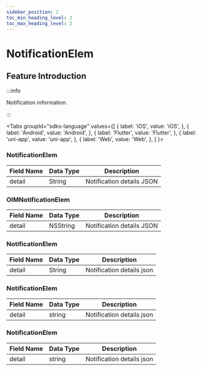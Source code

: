 ```yaml
---
sidebar_position: 2
toc_min_heading_level: 2
toc_max_heading_level: 2
---
```


# NotificationElem

## Feature Introduction

:::info

Notification information.

:::

<Tabs
groupId="sdks-language"
values={[
{ label: 'iOS', value: 'iOS', },
{ label: 'Android', value: 'Android', },
{ label: 'Flutter', value: 'Flutter', },
{ label: 'uni-app', value: 'uni-app', },
{ label: 'Web', value: 'Web', },
]
}>

<TabItem value="Flutter">

### NotificationElem

| Field Name | Data Type | Description     |
| ---------- | --------- | --------------- |
| detail     | String    | Notification details JSON |

</TabItem>

<TabItem value="iOS">

### OIMNotificationElem

| Field Name | Data Type | Description     |
| ---------- | --------- | --------------- |
| detail     | NSString  | Notification details JSON |

</TabItem>

<TabItem value="Android">

### NotificationElem

| Field Name | Data Type | Description     |
| ---------- | --------- | --------------- |
| detail     | String    | Notification details json |

</TabItem>

<TabItem value="Web">

### NotificationElem

| Field Name | Data Type | Description     |
| ---------- | --------- | --------------- |
| detail     | string    | Notification details json |

</TabItem>

<TabItem value="uni-app">

### NotificationElem

| Field Name | Data Type | Description     |
| ---------- | --------- | --------------- |
| detail     | string    | Notification details json |

</TabItem>

</Tabs>